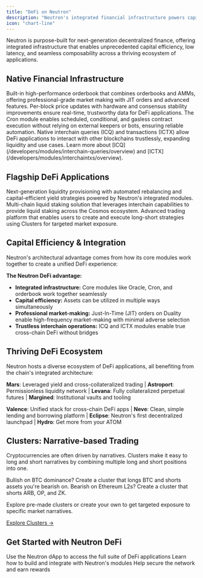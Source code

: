 ```yaml
---
title: "DeFi on Neutron"
description: "Neutron's integrated financial infrastructure powers capital-efficient DeFi products"
icon: "chart-line"
---
```


Neutron is purpose-built for next-generation decentralized finance, offering integrated infrastructure that enables unprecedented capital efficiency, low latency, and seamless composability across a thriving ecosystem of applications.

## Native Financial Infrastructure

<CardGroup cols={2}>
  <Card title="Integrated Orderbook" icon="arrows-rotate" iconType="duotone">
    Built-in high-performance orderbook that combines orderbooks and AMMs, offering professional-grade market making with JIT orders and advanced features.
  </Card>
  <Card title="High-Frequency Oracle" icon="chart-line" iconType="duotone">
    Per-block price updates with hardware and consensus stability improvements ensure real-time, trustworthy data for DeFi applications.
  </Card>
  <Card title="Automated Execution" icon="clock" iconType="duotone">
    The Cron module enables scheduled, conditional, and gasless contract execution without relying on external keepers or bots, ensuring reliable automation.
  </Card>
  <Card title="Interchain Capabilities" icon="link" iconType="duotone">
    Native interchain queries (ICQ) and transactions (ICTX) allow DeFi applications to interact with other blockchains trustlessly, expanding liquidity and use cases. Learn more about [ICQ](/developers/modules/interchain-queries/overview) and [ICTX](/developers/modules/interchaintxs/overview).
  </Card>
</CardGroup>

## Flagship DeFi Applications

<CardGroup cols={3}>
  <Card title="Supervaults" icon="vault" iconType="duotone" href="/defi/supervaults">
    Next-generation liquidity provisioning with automated rebalancing and capital-efficient yield strategies powered by Neutron's integrated modules.
  </Card>
  <Card title="Drop Protocol" icon="droplet" iconType="duotone" href="/defi/drop">
    Multi-chain liquid staking solution that leverages interchain capabilities to provide liquid staking across the Cosmos ecosystem.
  </Card>
  <Card title="Bull vs. Bear" icon="chart-simple" iconType="duotone" href="/defi/bull-vs-bear">
    Advanced trading platform that enables users to create and execute long-short strategies using Clusters for targeted market exposure.
  </Card>
</CardGroup>

## Capital Efficiency & Integration

Neutron's architectural advantage comes from how its core modules work together to create a unified DeFi experience:

<div className="p-4 border-l-4 border-primary bg-primary/5 rounded my-6">
  <strong>The Neutron DeFi advantage:</strong>
  <ul className="mt-2">
    <li><strong>Integrated infrastructure:</strong> Core modules like Oracle, Cron, and orderbook work together seamlessly</li>
    <li><strong>Capital efficiency:</strong> Assets can be utilized in multiple ways simultaneously</li>
    <li><strong>Professional market-making:</strong> Just-In-Time (JIT) orders on Duality enable high-frequency market-making with minimal adverse selection</li>
    <li><strong>Trustless interchain operations:</strong> ICQ and ICTX modules enable true cross-chain DeFi without bridges</li>
  </ul>
</div>

## Thriving DeFi Ecosystem

Neutron hosts a diverse ecosystem of DeFi applications, all benefiting from the chain's integrated architecture:

**Mars**: Leveraged yield and cross-collateralized trading | **Astroport**: Permissionless liquidity network | **Levana**: Fully collateralized perpetual futures | **Margined**: Institutional vaults and tooling

**Valence**: Unified stack for cross-chain DeFi apps | **Neve**: Clean, simple lending and borrowing platform | **Eclipse**: Neutron's first decentralized launchpad | **Hydro**: Get more from your ATOM

## Clusters: Narrative-based Trading

<Card title="Introducing Clusters">
  <p>
    Cryptocurrencies are often driven by narratives. Clusters make it easy to long and short narratives by combining multiple long and short positions into one.
  </p>
  <p className="mt-2">
    Bullish on BTC dominance? Create a cluster that longs BTC and shorts assets you're bearish on. Bearish on Ethereum L2s? Create a cluster that shorts ARB, OP, and ZK.
  </p>
  <p className="mt-2">
    Explore pre-made clusters or create your own to get targeted exposure to specific market narratives.
  </p>
  <div className="mt-4">
    <a href="https://bullbear.zone/clusters" className="text-primary hover:underline">Explore Clusters →</a>
  </div>
</Card>

## Get Started with Neutron DeFi

<CardGroup cols={3}>
  <Card title="Launch App" icon="rocket" iconType="duotone" href="https://app.neutron.org" target="_blank">
    Use the Neutron dApp to access the full suite of DeFi applications
  </Card>
  <Card title="Developer Docs" icon="code" iconType="duotone" href="/developers/modules">
    Learn how to build and integrate with Neutron's modules
  </Card>
  <Card title="Run a Validator" icon="server" iconType="duotone" href="/validators/overview">
    Help secure the network and earn rewards
  </Card>
</CardGroup> 